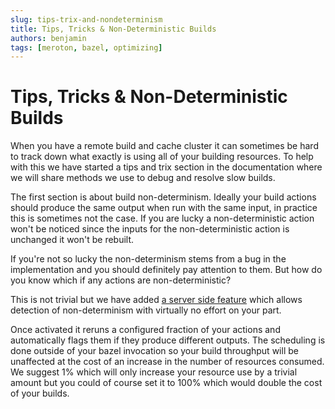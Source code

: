 ```yaml
---
slug: tips-trix-and-nondeterminism
title: Tips, Tricks & Non-Deterministic Builds
authors: benjamin
tags: [meroton, bazel, optimizing]
---
```


# Tips, Tricks & Non-Deterministic Builds

When you have a remote build and cache cluster it can sometimes be hard to track down what exactly is using all of your building resources. To help with this we have started a tips and trix section in the documentation where we will share methods we use to debug and resolve slow builds.

The first section is about build non-determinism. Ideally your build actions should produce the same output when run with the same input, in practice this is sometimes not the case. If you are lucky a non-deterministic action won't be noticed since the inputs for the non-deterministic action is unchanged it won't be rebuilt.

If you're not so lucky the non-determinism stems from a bug in the implementation and you should definitely pay attention to them. But how do you know which if any actions are non-deterministic?

This is not trivial but we have added [a server side feature](/docs/tips/non-deterministic-builds) which allows detection of non-determinism with virtually no effort on your part.

Once activated it reruns a configured fraction of your actions and automatically flags them if they produce different outputs. The scheduling is done outside of your bazel invocation so your build throughput will be unaffected at the cost of an increase in the number of resources consumed. We suggest 1% which will only increase your resource use by a trivial amount but you could of course set it to 100% which would double the cost of your builds.
